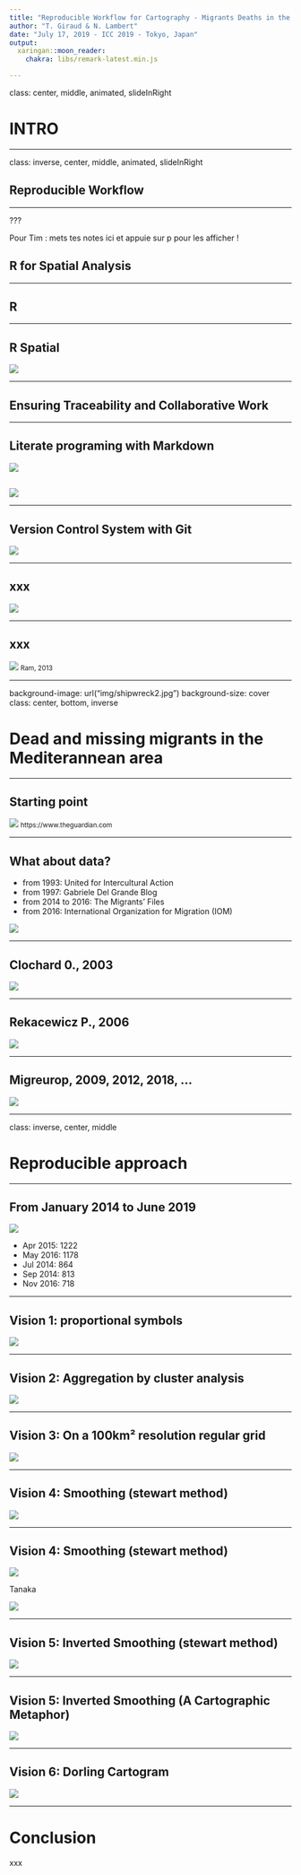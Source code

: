 ```yaml
---
title: "Reproducible Workflow for Cartography - Migrants Deaths in the Mediterranean sea"
author: "T. Giraud & N. Lambert"
date: "July 17, 2019 - ICC 2019 - Tokyo, Japan"
output:
  xaringan::moon_reader:
    chakra: libs/remark-latest.min.js

---
```

class: center, middle, animated, slideInRight

# INTRO


---


class: inverse, center, middle, animated, slideInRight

## Reproducible Workflow

---

???

Pour Tim : mets tes notes ici et appuie sur p pour les afficher ! 


## R for Spatial Analysis

---

## R

---

## R Spatial

<img src="img/chain3.png"/>

---

## Ensuring Traceability and Collaborative Work

---

## Literate programing with Markdown

<img src="img/mardown1.png"/>

## 

<img src="img/markdown2.png"/>

---

## Version Control System with Git

<img src="img/git1.png"/>

---

##  xxx

<img src="img/git2.png"/>

---

## xxx

<img src="img/git3.jpg"/>
<small>Ram, 2013</small>

---

background-image: url("img/shipwreck2.jpg")
background-size: cover
class: center, bottom, inverse

# Dead and missing migrants in the Mediterannean area

---

## Starting point

<img src="img/guardian.png"/>
<small>https://www.theguardian.com</small>

---

## What about data?

* from 1993: United for Intercultural Action
* from 1997: Gabriele Del Grande Blog
* from 2014 to 2016: The Migrants' Files
* from 2016: International Organization for Migration (IOM)

<img src="img/IOM.png"/>

---

## Clochard 0., 2003

<img src="img/clochard.png"/>

---

## Rekacewicz P., 2006

<img src="img/reka.png"/>

---

## Migreurop, 2009, 2012, 2018, ...

<img src="img/migreurop.png"/>

---

class: inverse, center, middle

# Reproducible approach

---

## From January 2014 to June 2019

<img src="img/chart1.png"/>

+ Apr 2015: 1222
+ May 2016: 1178
+ Jul 2014:  864
+ Sep 2014:  813
+ Nov 2016:  718

---

## Vision 1: proportional symbols

<img src="img/rawPlot.png"/>

---

## Vision 2: Aggregation by cluster analysis

<img src="img/CAH.png"/>

---

## Vision 3: On a 100km² resolution regular grid

<img src="img/gridPlot.png"/>

---

## Vision 4: Smoothing (stewart method)

<img src="img/smooth1.png"/>

---

## Vision 4: Smoothing (stewart method)

<img src="img/smooth1.png"/>

Tanaka

<img src="img/logo_icc.jpg"/>

---

## Vision 5: Inverted Smoothing (stewart method)

<img src="img/smooth2.png"/>

---

## Vision 5: Inverted Smoothing (A Cartographic Metaphor)

<img src="img/metaphor.png"/>

---

## Vision 6: Dorling Cartogram

<img src="img/dorling.png"/>

---

# Conclusion

xxx 